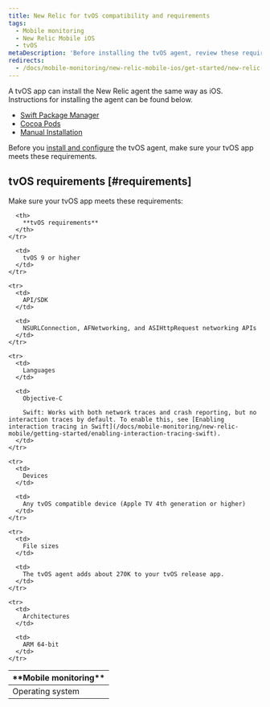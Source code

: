 ```yaml
---
title: New Relic for tvOS compatibility and requirements
tags:
  - Mobile monitoring
  - New Relic Mobile iOS
  - tvOS
metaDescription: 'Before installing the tvOS agent, review these requirements.'
redirects:
  - /docs/mobile-monitoring/new-relic-mobile-ios/get-started/new-relic-tvos-compatibility-requirements
---
```


A tvOS app can install the New Relic agent the same way as iOS. Instructions for installing the agent can be found below.
 - [Swift Package Manager](/docs/mobile-monitoring/new-relic-mobile-ios/installation/spm-installation)
 - [Cocoa Pods](/docs/mobile-monitoring/new-relic-mobile-ios/installation/cocoapods-installation)
 - [Manual Installation](/docs/mobile-monitoring/new-relic-mobile-ios/installation/ios-manual-installation)

Before you [install and configure](/docs/mobile-monitoring/new-relic-mobile-ios/installation/spm-installation) the tvOS agent, make sure your tvOS app meets these requirements.

## tvOS requirements [#requirements]

Make sure your tvOS app meets these requirements:

<table>
  <thead>
    <tr>
      <th width={200}>
        **Mobile monitoring**
      </th>

      <th>
        **tvOS requirements**
      </th>
    </tr>
  </thead>

  <tbody>
    <tr>
      <td>
        Operating system
      </td>

      <td>
        tvOS 9 or higher
      </td>
    </tr>

    <tr>
      <td>
        API/SDK
      </td>

      <td>
        NSURLConnection, AFNetworking, and ASIHttpRequest networking APIs
      </td>
    </tr>

    <tr>
      <td>
        Languages
      </td>

      <td>
        Objective-C

        Swift: Works with both network traces and crash reporting, but no interaction traces by default. To enable this, see [Enabling interaction tracing in Swift](/docs/mobile-monitoring/new-relic-mobile/getting-started/enabling-interaction-tracing-swift).
      </td>
    </tr>

    <tr>
      <td>
        Devices
      </td>

      <td>
        Any tvOS compatible device (Apple TV 4th generation or higher)
      </td>
    </tr>

    <tr>
      <td>
        File sizes
      </td>

      <td>
        The tvOS agent adds about 270K to your tvOS release app.
      </td>
    </tr>

    <tr>
      <td>
        Architectures
      </td>

      <td>
        ARM 64-bit
      </td>
    </tr>
  </tbody>
</table>
